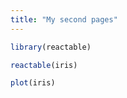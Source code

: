 ```yaml
---
title: "My second pages"
---
```


```r
library(reactable)
```

```r
reactable(iris)
```

```r
plot(iris)
```

